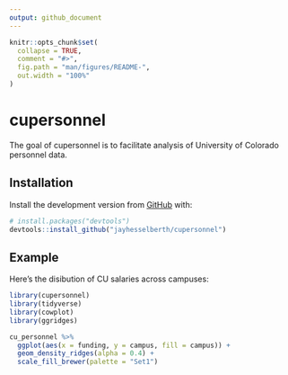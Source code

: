 ```yaml
---
output: github_document
---
```


<!-- README.md is generated from README.Rmd. Please edit that file -->

```r
knitr::opts_chunk$set(
  collapse = TRUE,
  comment = "#>",
  fig.path = "man/figures/README-",
  out.width = "100%"
)
```
# cupersonnel

The goal of cupersonnel is to facilitate analysis of University of Colorado personnel data.

## Installation

Install the development version from [GitHub](https://github.com/) with:

``` r
# install.packages("devtools")
devtools::install_github("jayhesselberth/cupersonnel")
```
## Example

Here's the disibution of CU salaries across campuses:

```r
library(cupersonnel)
library(tidyverse)
library(cowplot)
library(ggridges)

cu_personnel %>%
  ggplot(aes(x = funding, y = campus, fill = campus)) +
  geom_density_ridges(alpha = 0.4) + 
  scale_fill_brewer(palette = "Set1")
```
